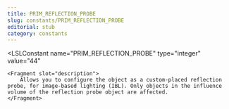 ```yaml
---
title: PRIM_REFLECTION_PROBE
slug: constants/PRIM_REFLECTION_PROBE
editorial: stub
category: constants
---
```


<LSLConstant
	name="PRIM_REFLECTION_PROBE"
	type="integer"
	value="44"
>
	<Fragment slot="description">
		Allows you to configure the object as a custom-placed reflection probe, for image-based lighting (IBL). Only objects in the influence volume of the reflection probe object are affected.
	</Fragment>
</LSLConstant>
